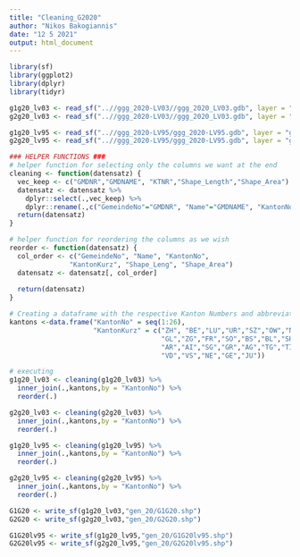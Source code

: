 ```yaml
---
title: "Cleaning_G2020"
author: "Nikos Bakogiannis"
date: "12 5 2021"
output: html_document
---
```



```r
library(sf)
library(ggplot2)
library(dplyr)
library(tidyr)
```

```r
g1g20_lv03 <- read_sf("..//ggg_2020-LV03//ggg_2020_LV03.gdb", layer = "g1g20")
g2g20_lv03 <- read_sf("..//ggg_2020-LV03//ggg_2020_LV03.gdb", layer = "g2g20")

g1g20_lv95 <- read_sf("..//ggg_2020-LV95/ggg_2020-LV95.gdb", layer = "g1g20")
g2g20_lv95 <- read_sf("..//ggg_2020-LV95/ggg_2020-LV95.gdb", layer = "g2g20")
```

```r
### HELPER FUNCTIONS ###
# helper function for selecting only the columns we want at the end
cleaning <- function(datensatz) {
  vec_keep <- c("GMDNR","GMDNAME", "KTNR","Shape_Length","Shape_Area")
  datensatz <- datensatz %>%
    dplyr::select(.,vec_keep) %>%
    dplyr::rename(.,c("GemeindeNo"="GMDNR", "Name"="GMDNAME", "KantonNo"="KTNR","Shape_Leng"="Shape_Length"))
  return(datensatz)
}

# helper function for reordering the columns as we wish
reorder <- function(datensatz) {
  col_order <- c("GemeindeNo", "Name", "KantonNo",
               "KantonKurz", "Shape_Leng", "Shape_Area")
  datensatz <- datensatz[, col_order]
  
  return(datensatz)
}
```

```r
# Creating a dataframe with the respective Kanton Numbers and abbreviations
kantons <-data.frame("KantonNo" = seq(1:26),
                     "KantonKurz" = c("ZH", "BE","LU","UR","SZ","OW","NW",
                                      "GL","ZG","FR","SO","BS","BL","SH",
                                      "AR","AI","SG","GR","AG","TG","TI",
                                      "VD","VS","NE","GE","JU"))
```

```r
# executing
g1g20_lv03 <- cleaning(g1g20_lv03) %>%
  inner_join(.,kantons,by = "KantonNo") %>%
  reorder(.)

g2g20_lv03 <- cleaning(g2g20_lv03) %>%
  inner_join(.,kantons,by = "KantonNo") %>%
  reorder(.)

g1g20_lv95 <- cleaning(g1g20_lv95) %>%
  inner_join(.,kantons,by = "KantonNo") %>%
  reorder(.)

g2g20_lv95 <- cleaning(g2g20_lv95) %>%
  inner_join(.,kantons,by = "KantonNo") %>%
  reorder(.)

```

```r
G1G20 <- write_sf(g1g20_lv03,"gen_20/G1G20.shp")
G2G20 <- write_sf(g2g20_lv03,"gen_20/G2G20.shp")

G1G20lv95 <- write_sf(g1g20_lv95,"gen_20/G1G20lv95.shp")
G2G20lv95 <- write_sf(g2g20_lv95,"gen_20/G2G20lv95.shp")
```


